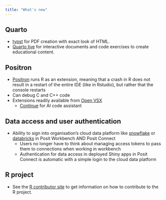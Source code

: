 ```yaml
---
title: "What's new"
---
```


## Quarto

-   [typst](https://quarto.org/docs/output-formats/typst.html) for PDF creation with exact look of HTML. 
-   [Quarto live](https://github.com/r-wasm/quarto-live) for interactive documents and code exercises to create educational content.
    
## Positron

-   [Positron](https://github.com/posit-dev/positron) runs R as an extension, meaning that a crash in R does not result in a restart of the entire IDE (like in Rstudio), but rather that the console restarts
-   Can debug C and C++ code
-   Extensions readily available from [Open VSX](https://open-vsx.org/)
    -   [Continue](https://github.com/continuedev/continue) for AI code assistant
    
## Data access and user authentication

-   Ability to sign into organisation's cloud data platform like [snowflake](https://www.snowflake.com/en/) or [databricks](https://www.databricks.com/) in Posit Workbench AND Posit Connect
    -   Users no longer have to think about managing access tokens to pass them to connections when working in workbench
    -   Authentication for data access in deployed Shiny apps in Posit Connect is automatic with a simple login to the cloud data platform    

## R project

-   See the [R contributor site](https://contributor.r-project.org/) to get information on how to contribute to the R project.